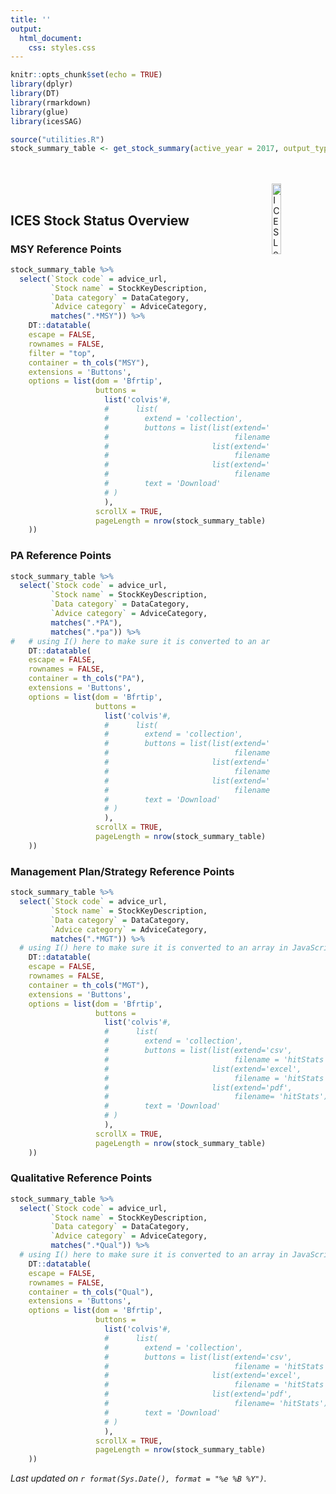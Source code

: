 ```yaml
---
title: ''
output:
  html_document:
    css: styles.css
---
```


```r
knitr::opts_chunk$set(echo = TRUE)
library(dplyr)
library(DT)
library(rmarkdown)
library(glue)
library(icesSAG)
```


```r
source("utilities.R")
stock_summary_table <- get_stock_summary(active_year = 2017, output_type = "html")


```

<br>
<br>
[<img align="right" alt="ICES Logo" width="17%" height="17%" src="http://ices.dk/_layouts/15/1033/images/icesimg/iceslogo.png">](http://ices.dk)
<br>

## ICES Stock Status Overview {.tabset .tabset-fade}
### MSY Reference Points
```r



stock_summary_table %>%
  select(`Stock code` = advice_url,
         `Stock name` = StockKeyDescription,
         `Data category` = DataCategory,
         `Advice category` = AdviceCategory,
         matches(".*MSY")) %>%
    DT::datatable(
    escape = FALSE,
    rownames = FALSE,
    filter = "top",
    container = th_cols("MSY"),
    extensions = 'Buttons',
    options = list(dom = 'Bfrtip',
                   buttons = 
                     list('colvis'#, 
                     #      list(
                     #        extend = 'collection',
                     #        buttons = list(list(extend='csv',
                     #                            filename = 'hitStats'),
                     #                       list(extend='excel',
                     #                            filename = 'hitStats'),
                     #                       list(extend='pdf',
                     #                            filename= 'hitStats')),
                     #        text = 'Download'
                     # )
                     ),
                   scrollX = TRUE,
                   pageLength = nrow(stock_summary_table)
    ))


```

### PA Reference Points
```r
stock_summary_table %>%
  select(`Stock code` = advice_url,
         `Stock name` = StockKeyDescription,
         `Data category` = DataCategory,
         `Advice category` = AdviceCategory,
         matches(".*PA"),
         matches(".*pa")) %>%
#   # using I() here to make sure it is converted to an array in JavaScript
    DT::datatable(
    escape = FALSE,
    rownames = FALSE,
    container = th_cols("PA"),
    extensions = 'Buttons',
    options = list(dom = 'Bfrtip',
                   buttons = 
                     list('colvis'#, 
                     #      list(
                     #        extend = 'collection',
                     #        buttons = list(list(extend='csv',
                     #                            filename = 'hitStats'),
                     #                       list(extend='excel',
                     #                            filename = 'hitStats'),
                     #                       list(extend='pdf',
                     #                            filename= 'hitStats')),
                     #        text = 'Download'
                     # )
                     ),
                   scrollX = TRUE,
                   pageLength = nrow(stock_summary_table)
    ))

```

### Management Plan/Strategy Reference Points
```r
stock_summary_table %>%
  select(`Stock code` = advice_url,
         `Stock name` = StockKeyDescription,
         `Data category` = DataCategory,
         `Advice category` = AdviceCategory,
         matches(".*MGT")) %>%
  # using I() here to make sure it is converted to an array in JavaScript
    DT::datatable(
    escape = FALSE,
    rownames = FALSE,
    container = th_cols("MGT"),
    extensions = 'Buttons',
    options = list(dom = 'Bfrtip',
                   buttons = 
                     list('colvis'#, 
                     #      list(
                     #        extend = 'collection',
                     #        buttons = list(list(extend='csv',
                     #                            filename = 'hitStats'),
                     #                       list(extend='excel',
                     #                            filename = 'hitStats'),
                     #                       list(extend='pdf',
                     #                            filename= 'hitStats')),
                     #        text = 'Download'
                     # )
                     ),
                   scrollX = TRUE,
                   pageLength = nrow(stock_summary_table)
    ))


```


### Qualitative Reference Points
```r
stock_summary_table %>% 
  select(`Stock code` = advice_url,
         `Stock name` = StockKeyDescription,
         `Data category` = DataCategory,
         `Advice category` = AdviceCategory,
         matches(".*Qual")) %>% 
  # using I() here to make sure it is converted to an array in JavaScript
    DT::datatable(
    escape = FALSE,
    rownames = FALSE,
    container = th_cols("Qual"),
    extensions = 'Buttons',
    options = list(dom = 'Bfrtip',
                   buttons = 
                     list('colvis'#, 
                     #      list(
                     #        extend = 'collection',
                     #        buttons = list(list(extend='csv',
                     #                            filename = 'hitStats'),
                     #                       list(extend='excel',
                     #                            filename = 'hitStats'),
                     #                       list(extend='pdf',
                     #                            filename= 'hitStats')),
                     #        text = 'Download'
                     # )
                     ),
                   scrollX = TRUE,
                   pageLength = nrow(stock_summary_table)
    ))


```

_Last updated on `r format(Sys.Date(), format = "%e %B %Y")`._
